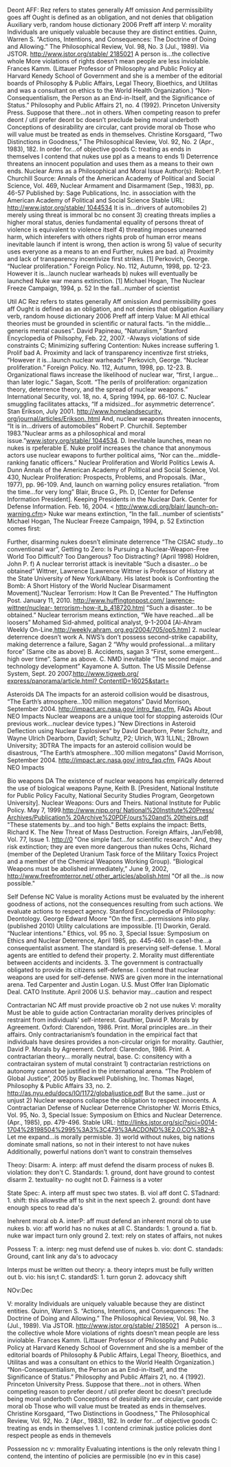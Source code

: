 Deont AFF: 
Rez refers to states generally 
Aff omission 
And permissibility goes aff 
Ought is defined as an obligation, and not denies that obligation 
Auxiliary verb, random house dictionary 2006 
Preff aff interp 
V: morality 
Individuals are uniquely valuable because they are distinct entities. 
Quinn, Warren S. “Actions, Intentions, and Consequences: The Doctrine of Doing and Allowing.” The Philosophical Review, Vol. 98, No. 3 (Jul., 1989). Via JSTOR. <span style="color: windowtext; text-decoration: none; text-underline: none;">[[http://www.jstor.org/stable/2185021|http://www.jstor.org/stable/ 2185021]]</span>
A person is…the collective whole 
More violations of rights doesn’t mean people are less inviolable. 
Frances Kamm. (Littauer Professor of Philosophy and Public Policy at Harvard Kenedy School of Government and she is a member of the editorial boards of Philosophy & Public Affairs, Legal Theory, Bioethics, and Utilitas and was a consultant on ethics to the World Health Organization.) “Non-Consequentialism, the Person as an End-in-Itself, and the Significance of Status.” Philosophy and Public Affairs 21, no. 4 (1992). Princeton University Press. 
Suppose that there…not in others. 
When competing reason to prefer deont / util prefer deont bc doesn’t preclude being moral underboth 
Conceptions of desirability are circular, cant provide moral ob 
Those who will value must be treated as ends in themselves. 
Christine Korsgaard, “Two Distinctions in Goodness,” The Philosophical Review, Vol. 92, No. 2 (Apr., 1983), 182. 
In order for…of objective goods 
C: treating as ends in themselves 
I contend that nukes use ppl as a means to ends 
1) Deterrence threatens an innocent population and uses them as a means to their own ends. 
Nuclear Arms as a Philosophical and Moral Issue Author(s): Robert P. Churchill Source: Annals of the American Academy of Political and Social Science, Vol. 469, Nuclear Armament and Disarmament (Sep., 1983), pp. 46-57 Published by: Sage Publications, Inc. in association with the American Academy of Political and Social Science Stable URL: <span style="color: windowtext; text-decoration: none; text-underline: none;">[[http://www.jstor.org/stable/1044534|http://www.jstor.org/stable/ 1044534]]</span>
It is in…drivers of automobiles 
2) merely using threat is immoral bc no consent 
3) creating threats implies a higher moral status, denies fundamental equality of persons 
threat of violence is equivalent to violence itself 
4) threating imposes unearned harm, which interefers with others rights 
prob of human error means inevitable launch 
if intent is wrong, then action is wrong 
5) value of security uses everyone as a means to an end 
Further, nukes are bad. 
a) Proximity and lack of transparency incentivize first strikes. 
[1] Perkovich, George. “Nuclear proliferation.” Foreign Policy. No. 112, Autumn, 1998, pp. 12-23. 
However it is…launch nuclear warheads 
b) nukes will eventually be launched 
Nuke war means extinction. 
[1] Michael Hogan, The Nuclear Freeze Campaign, 1994, p. 52 
In the fall…number of scientist 

Util AC 
Rez refers to states generally 
Aff omission 
And permissibility goes aff 
Ought is defined as an obligation, and not denies that obligation 
Auxiliary verb, random house dictionary 2006 
Preff aff interp 
Value: M 
All ethical theories must be grounded in scientific or natural facts. 
“in the middle… generis mental causes”. David Papineau, “Naturalism,” 
Stanford Encyclopedia of Philsophy, Feb. 22, 2007. 
-Always violations of side constraints 
C; Minimizing suffering 
Contention: Nukes increase suffering 
1. Prolif bad 
A. Proximity and lack of transparency incentivze first strieks, 
“However it is…launch nuclear warheads” Perkovich, George. “Nuclear 
proliferation.” Foreign Policy. No. 112, Autumn, 1998, pp. 12-23. 
B. Organizational flaws increase the likelihood of nuclear war, 
“first, I argue…than later logic.” Sagan, Scott. “The perils of 
proliferation: organization theory, deterrence theory, and the spread 
of nuclear weapons.” International Security, vol. 18, no. 4, Spring 
1994, pp. 66-107. 
C. Nuclear smuggling facilitates attacks, “If a midsized…for 
asymmetric deterrence”. Stan Erikson, July 2001. 
<span style="color: windowtext; text-decoration: none;">[[http://www.homelandsecurity.org/journal/articles/Erikson.html|http://www.homelandsecurity. org/journal/articles/Erikson. html]] </span>
And, nuclear weapons threaten innocents, “It is in…drivers of 
automobiles” Robert P. Churchill. September 1983.”Nuclear arms as a 
philosophical and moral issue.”<span style="color: windowtext; text-decoration: none; text-underline: none;">[[http://www.jstory.org/stable/1044534|www.jstory.org/stable/ 1044534]]</span>. 
D. Inevitable launches, mean no nukes is rpeferable 
E. Nuke prolif increases the chance that anonymous actors use nuclear 
ewapons to further political aims, “Nor can the…middle-ranking fanatic 
officers.” Nuclear Proliferation and World Politics Lewis A. Dunn 
Annals of the American Academy of Political and Social Science, Vol. 
430, Nuclear Proliferation: Prospects, Problems, and Proposals. (Mar., 
1977), pp. 96-109. 
And, launch on warning policy ensures retaliation. “from the time…for 
very long” Blair, Bruce G., Ph. D, [Center for Defense Information 
President]. Keeping Presidents in the Nuclear Dark. Center for Defense 
Information. Feb. 16, 2004. < 
<span style="color: windowtext; text-decoration: none; text-underline: none;">[[http://www.cdi.org/blair/launch-on-warning.cfm|http://www.cdi.org/blair/ launch-on-warning.cfm]]</span>> 
Nuke war means extinction, “In the fall…number of scientists” Michael 
Hogan, The Nuclear Freeze Campaign, 1994, p. 52 
Extinction comes first: 

Further, disarming nukes doesn’t eliminate deterrence “The CISAC 
study…to conventional war”, Getting to Zero: Is Pursuing a 
Nuclear-Weapon-Free World Too Difficult? Too Dangerous? Too 
Distracting? (April 1998) Holdren, John P. 
f) A nuclear terrorist attack is inevitable “Such a disaster…o be 
obtained” Wittner, Lawrence [Lawrence Wittner is Professor of History 
at the State University of New York/Albany. His latest book is 
Confronting the Bomb: A Short History of the World Nuclear Disarmament 
Movement].”Nuclear Terrorism: How It Can Be Prevented.” The Huffington 
Post. January 11, 2010. 
<span style="color: windowtext; text-decoration: none;">[[http://www.huffingtonpost.com/lawrence-wittner/nuclear-terrorism-how-it_b_418720.html|http://www.huffingtonpost.com/ lawrence-wittner/nuclear- terrorism-how-it_b_418720.html]] </span>
“Such a disaster...to be obtained.” 
Nuclear terrorism means extinction, “We have reached…all be loosers” 
Mohamed Sid-ahmed, political analyst, 9-1-2004 [Al-Ahram Weekly 
On-Line,<span style="color: windowtext; text-decoration: none; text-underline: none;">[[http://weekly.ahram.org.eg/2004/705/op5.htm|http://weekly.ahram. org.eg/2004/705/op5.htm]]</span>] 
2. nuclear deterrence doesn’t work 
A. NWS’s don’t possess second-strike capability, making deterrence a 
failure, Sagan 2 “Why would professional…a military force” (Same cite 
as above) 
B. Accidents, sagan 3 “First, some emergent…high over time”. Same as above. 
C. NMD inevitable “The second major…and technology development” 
Kayamone A. Sutton. The US Missile Defense System, Sept. 20 
2007.<span style="color: windowtext; text-decoration: none; text-underline: none;">[[http://www.tigweb.org/express/panorama/article.html?ContentID=16025&start=|http://www.tigweb.org/ express/panorama/article.html? ContentID=16025&start=]]</span>

Asteroids DA 
The impacts for an asteroid collision would be disastrous, “The 
Earth’s atmosphere…100 million megatons” David Morrison, September 
2004. <span style="color: windowtext; text-decoration: none; text-underline: none;">[[http://impact.arc.nasa.gov/intro_faq.cfm|http://impact.arc.nasa.gov/ intro_faq.cfm]]</span>, FAQs About NEO Impacts 
Nuclear weapons are a unique tool for stopping asteroids (Our previous 
work…nuclear device types.) ”New Directions in Asteroid Deflection 
using Nuclear Explosives“ by David Dearborn, Peter Schultz, and Wayne 
Ulrich Dearborn, David1; Schultz, P2; Ulrich, W3 1LLNL; 2Brown 
University; 3DTRA 
The impacts for an asteroid collision would be disastrous, “The 
Earth’s atmosphere…100 million megatons” David Morrison, September 
2004. <span style="color: windowtext; text-decoration: none; text-underline: none;">[[http://impact.arc.nasa.gov/intro_faq.cfm|http://impact.arc.nasa.gov/ intro_faq.cfm]]</span>, FAQs About NEO Impacts 

Bio weapons DA 
The existence of nuclear weapons has empirically deterred the use of 
biological weapons 
Payne, Keith B. [President, National Institute for Public Policy 
Faculty, National Security Studies Program, Georgetown University]. 
Nuclear Weapons: Ours and Theirs. National Institute for Public 
Policy. May 7, 1999.<span style="color: windowtext; text-decoration: none; text-underline: none;">[[http://www.nipp.org/National%20Institute%20Press/Archives/Publication%20Archive%20PDF/ours%20and%20theirs.pdf|http://www.nipp.org/ National%20Institute%20Press/ Archives/Publication% 20Archive%20PDF/ours%20and% 20theirs.pdf]]</span>
"These statements by...and too high." 
Betts explains the impact: 
Betts, Richard K. The New Threat of Mass Destruction. Foreign Affairs, 
Jan/Feb98, Vol. 77, Issue 1. <span style="color: windowtext; text-decoration: none; text-underline: none;">[[http://0.0.0.0/|http://0]]</span>
"One simple fact...for scientific research." 
And, they risk extinction; they are even more dangerous than nukes 
Ochs, Richard (member of the Depleted Uranium Task force of the 
Military Toxics Project and a member of the Chemical Weapons Working 
Group). “Biological Weapons must be abolished immediately,” June 9, 
2002, <span style="color: windowtext; text-decoration: none; text-underline: none;">[[http://www.freefromterror.net/other_articles/abolish.html|http://www.freefromterror.net/ other_articles/abolish.html]]</span>
"Of all the...is now possible." 

Self Defense NC 
Value is morality 
Actions must be evaluated by the inherent goodness of actions, not the consequences resulting from such actions. 
We evaluate actions to respect agency. Stanford Encyclopedia of Philosophy: Deontology. George Edward Moore "On the first...permissions into play. (published 2010) 
Utility calculations are impossible. 
[1] Dworkin, Gerald. “Nuclear intentions.” Ethics, vol. 95 no. 3, Special Issue: Symposium on Ethics and Nuclear Deterrence, April 1985, pp. 445-460. 
In case1-the…a consequentalist assment. 
The standard is preserving self-defense. 
1. Moral agents are entitled to defend their property. 
2. Morality must differentiate between accidents and incidents. 
3. The government is contractually obligated to provide its citizens self-defense. 
I contend that nuclear weapons are used for self-defense. 
NWS are given more in the international arena. Ted Carpenter and Justin Logan. U.S. Must Offer Iran Diplomatic Deal. CATO Institute. April 2006 
U.S. behavior may...caution and respect 


Contractarian NC 
Aff must provide proactive ob 2 not use nukes 
V: morality 
Must be able to guide action 
Contractarian morality derives principles of restraint from individuals’ self-interest. 
Gauthier, David P. Morals by Agreement. Oxford: Clarendon, 1986. Print. 
Moral principles are…in their affairs. 
Only contractarianism’s foundation in the empirical fact that individuals have desires provides a non-circular origin for morality. 
Gauthier, David P. Morals by Agreement. Oxford: Clarendon, 1986. Print. 
A contractarian theory… morally neutral, base. 
C: consitency with a contractairan system of mutal constraint 
1) contractarian restrictions on autonomy cannot be justified in the international arena. 
“The Problem of Global Justice”, 2005 by Blackwell Publishing, Inc. Thomas Nagel, Philosophy & Public Affairs 33, no. 2. http://as.nyu.edu/docs/IO/1172/globaljustice.pdf 
But the same…just or unjust 
2) Nuclear weapons collapse the obligation to respect innocents. 
A Contractarian Defense of Nuclear Deterrence Christopher W. Morris Ethics, Vol. 95, No. 3, Special Issue: Symposium on Ethics and Nuclear Deterrence. (Apr., 1985), pp. 479-496. Stable URL: http://links.jstor.org/sici?sici=0014-1704%28198504%2995%3A3%3C479%3AACDOND%3E2.0.CO%3B2-A 
Let me expand…is morally permisble. 
3) world without nukes, big nations dominate small nations, so not in their interest to not have nukes 
Additionally, powerful nations don’t want to constrain themselves 

Theoy: 
Disarm: 
A. interp: aff must defend the disarm process of nukes 
B. violation: they don't 
C. Standards: 
1. ground, dont have ground to contest disarm 
2. textuality- no ought not 
D. Fairness is a voter 

State Spec: 
A. interp aff must spec two states. 
B. viol aff dont 
C. STadnard: 
1. shift: this allowsthe aff to shit in the next speech 
2. ground: dont have enough specs to read da's 

Inehrent moral ob 
A. interP: aff must defend an inherent moral ob to use nukes 
b. vio: aff world has no nukes at all 
C. Standards: 
1. ground 
a. fiat 
b. nuke war impact turn only ground 
2. text: 
rely on states of affairs, not nukes 

Possess T: 
a. interp: neg must defend use of nukes 
b. vio: dont 
C. standads: 
Ground, cant link any da's to advocacy 


Interps must be written out theory: 
a. theory inteprs must be fully written out 
b. vio: his isn;t 
C. standardS: 
1. turn gorun 
2. adovcacy shift


NOv:Dec

<span style="margin-bottom: 0px; margin-left: 0px; margin-right: 0px; margin-top: 0px; padding-bottom: 0px; padding-left: 0px; padding-right: 0px; padding-top: 0px;">V: morality</span>
<span style="margin-bottom: 0px; margin-left: 0px; margin-right: 0px; margin-top: 0px; padding-bottom: 0px; padding-left: 0px; padding-right: 0px; padding-top: 0px;">Individuals are uniquely valuable because they are distinct entities.</span>
<span style="margin-bottom: 0px; margin-left: 0px; margin-right: 0px; margin-top: 0px; padding-bottom: 0px; padding-left: 0px; padding-right: 0px; padding-top: 0px;">Quinn, Warren S. “Actions, Intentions, and Consequences: The Doctrine of Doing and Allowing.” The Philosophical Review, Vol. 98, No. 3 (Jul., 1989). Via JSTOR. <span style="color: windowtext; text-decoration: none;"><span style="background-attachment: initial; background-clip: initial; background-color: initial; url(http: //wiki.debatecoaches.org/i/a.gif); background-origin: initial; background-position: 100% 50%; background-repeat: no-repeat no-repeat; cursor: pointer; padding-right: 10px;">[[http://www.jstor.org/stable/2185021|http://www.jstor.org/stable/ 2185021]]</span></span></span>
<span style="margin-bottom: 0px; margin-left: 0px; margin-right: 0px; margin-top: 0px; padding-bottom: 0px; padding-left: 0px; padding-right: 0px; padding-top: 0px;">A person is…the collective whole</span>
<span style="margin-bottom: 0px; margin-left: 0px; margin-right: 0px; margin-top: 0px; padding-bottom: 0px; padding-left: 0px; padding-right: 0px; padding-top: 0px;">More violations of rights doesn’t mean people are less inviolable.</span>
<span style="margin-bottom: 0px; margin-left: 0px; margin-right: 0px; margin-top: 0px; padding-bottom: 0px; padding-left: 0px; padding-right: 0px; padding-top: 0px;">Frances Kamm. (Littauer Professor of Philosophy and Public Policy at Harvard Kenedy School of Government and she is a member of the editorial boards of Philosophy & Public Affairs, Legal Theory, Bioethics, and Utilitas and was a consultant on ethics to the World Health Organization.) “Non-Consequentialism, the Person as an End-in-Itself, and the Significance of Status.” Philosophy and Public Affairs 21, no. 4 (1992). Princeton University Press.</span>
<span style="margin-bottom: 0px; margin-left: 0px; margin-right: 0px; margin-top: 0px; padding-bottom: 0px; padding-left: 0px; padding-right: 0px; padding-top: 0px;">Suppose that there…not in others.</span>
<span style="margin-bottom: 0px; margin-left: 0px; margin-right: 0px; margin-top: 0px; padding-bottom: 0px; padding-left: 0px; padding-right: 0px; padding-top: 0px;">When competing reason to prefer deont / util prefer deont bc doesn’t preclude being moral underboth</span>
<span style="margin-bottom: 0px; margin-left: 0px; margin-right: 0px; margin-top: 0px; padding-bottom: 0px; padding-left: 0px; padding-right: 0px; padding-top: 0px;">Conceptions of desirability are circular, cant provide moral ob</span>
<span style="margin-bottom: 0px; margin-left: 0px; margin-right: 0px; margin-top: 0px; padding-bottom: 0px; padding-left: 0px; padding-right: 0px; padding-top: 0px;">Those who will value must be treated as ends in themselves.</span>
<span style="margin-bottom: 0px; margin-left: 0px; margin-right: 0px; margin-top: 0px; padding-bottom: 0px; padding-left: 0px; padding-right: 0px; padding-top: 0px;">Christine Korsgaard, “Two Distinctions in Goodness,” The Philosophical Review, Vol. 92, No. 2 (Apr., 1983), 182.</span>
<span style="margin-bottom: 0px; margin-left: 0px; margin-right: 0px; margin-top: 0px; padding-bottom: 0px; padding-left: 0px; padding-right: 0px; padding-top: 0px;">In order for…of objective goods</span>
<span style="margin-bottom: 0px; margin-left: 0px; margin-right: 0px; margin-top: 0px; padding-bottom: 0px; padding-left: 0px; padding-right: 0px; padding-top: 0px;">C: treating as ends in themselves</span>
<span style="margin-bottom: 0px; margin-left: 0px; margin-right: 0px; margin-top: 0px; padding-bottom: 0px; padding-left: 0px; padding-right: 0px; padding-top: 0px;">1. I contend criminak justice policies dont respect people as ends in themevels</span>


<span style="margin-bottom: 0px; margin-left: 0px; margin-right: 0px; margin-top: 0px; padding-bottom: 0px; padding-left: 0px; padding-right: 0px; padding-top: 0px;">Possession nc</span>
<span style="margin-bottom: 0px; margin-left: 0px; margin-right: 0px; margin-top: 0px; padding-bottom: 0px; padding-left: 0px; padding-right: 0px; padding-top: 0px;">v: mmorality</span>
<span style="margin-bottom: 0px; margin-left: 0px; margin-right: 0px; margin-top: 0px; padding-bottom: 0px; padding-left: 0px; padding-right: 0px; padding-top: 0px;">Evaluating intentions is the only relevatn thing</span>
<span style="margin-bottom: 0px; margin-left: 0px; margin-right: 0px; margin-top: 0px; padding-bottom: 0px; padding-left: 0px; padding-right: 0px; padding-top: 0px;">I contend, the intentino of policies are permissible</span>
<span style="margin-bottom: 0px; margin-left: 0px; margin-right: 0px; margin-top: 0px; padding-bottom: 0px; padding-left: 0px; padding-right: 0px; padding-top: 0px;">(no ev in this case)</span>